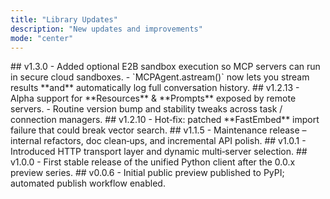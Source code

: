 ```yaml
---
title: "Library Updates"
description: "New updates and improvements"
mode: "center"
---
```


<Update label="2025‑05‑27">
  ## v1.3.0
  - Added optional E2B sandbox execution so MCP servers can run in secure cloud sandboxes.
  - `MCPAgent.astream()` now lets you stream results **and** automatically log full conversation history.
</Update>


<Update label="2025‑05‑19">
  ## v1.2.13
  - Alpha support for **Resources** & **Prompts** exposed by remote servers.
  - Routine version bump and stability tweaks across task / connection managers.
</Update>

<Update label="2025‑05‑11">
  ## v1.2.10
  - Hot‑fix: patched **FastEmbed** import failure that could break vector search.
</Update>

<Update label="2025‑04‑11">
  ## v1.1.5
  - Maintenance release – internal refactors, doc clean‑ups, and incremental API polish.
</Update>

<Update label="2025‑04‑07">
  ## v1.0.1
  - Introduced HTTP transport layer and dynamic multi‑server selection.
</Update>

<Update label="2025‑04‑03">
  ## v1.0.0
  - First stable release of the unified Python client after the 0.0.x preview series.
</Update>

<Update label="2025‑04‑02">
  ## v0.0.6
  - Initial public preview published to PyPI; automated publish workflow enabled.
</Update>
